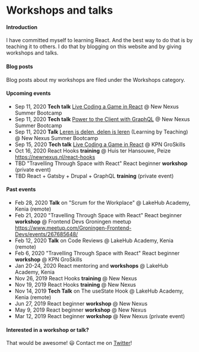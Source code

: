 

# Workshops and talks

#### Introduction

I have committed myself to learning React. And the best way to do that is by teaching it to others.
I do that by blogging on this website and by giving workshops and talks.

#### Blog posts

Blog posts about my workshops are filed under the <Link to="/categories/workshops">Workshops category</Link>.

#### Upcoming events

- Sep 11, 2020 **Tech talk** [Live Coding a Game in React] @ New Nexus Summer Bootcamp
- Sep 11, 2020 **Tech talk** [Power to the Client with GraphQL] @ New Nexus Summer Bootcamp
- Sep 11, 2020 **Talk** [Leren is delen, delen is leren] (Learning by Teaching) @ New Nexus Summer Bootcamp
- Sep 15, 2020 **Tech talk** [Live Coding a Game in React] @ KPN GroSkills
- Oct 16, 2020 React Hooks **training** @ Huis ter Hansouwe, Peize https://newnexus.nl/react-hooks
- TBD "Travelling Through Space with React" React beginner **workshop** (private event)
- TBD React + Gatsby + Drupal + GraphQL **training** (private event)

#### Past events

- Feb 28, 2020 **Talk** on "Scrum for the Workplace" @ LakeHub Academy, Kenia (remote)
- Feb 21, 2020 "Travelling Through Space with React"
  React beginner **workshop** @ Frontend Devs Groningen meetup
  https://www.meetup.com/Groningen-Frontend-Devs/events/267685648/
- Feb 12, 2020 **Talk** on Code Reviews @ LakeHub Academy, Kenia (remote)
- Feb 6, 2020 "Travelling Through Space with React"
  React beginner **workshop** @ KPN GroSkills
- Jan 20-24, 2020 React mentoring and **workshops** @ LakeHub Academy, Kenia
- Nov 26, 2019 React Hooks **training** @ New Nexus
- Nov 19, 2019 React Hooks **training** @ New Nexus
- Nov 14, 2019 **Tech Talk** on The useState Hook @ LakeHub Academy, Kenia (remote)
- Jun 27, 2019 React beginner **workshop** @ New Nexus
- May 9, 2019 React beginner **workshop** @ New Nexus
- Mar 12, 2019 React beginner **workshop** @ New Nexus (private event)

#### Interested in a workshop or talk?

That would be awesome! 😃 Contact me on <a href="https://twitter.com/bouwe">Twitter</a>!

[live coding a game in react]: https://newnexus.nl/webinar/live-coding-a-game-in-react/
[leren is delen, delen is leren]: https://newnexus.nl/webinar/leren-is-delen-delen-is-leren/
[power to the client with graphql]: https://newnexus.nl/webinar/power-to-the-client-with-graphql/
